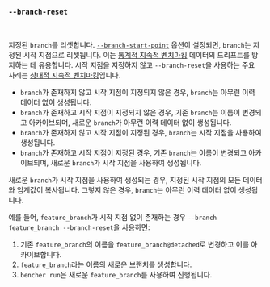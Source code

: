 ### `--branch-reset`

<br />

지정된 `branch`를 리셋합니다.
[`--branch-start-point`][branch start point] 옵션이 설정되면,
`branch`는 지정된 시작 지점으로 리셋됩니다.
이는 [통계적 지속적 벤치마킹][statistical continuous benchmarking] 데이터의 드리프트를 방지하는 데 유용합니다.
시작 지점을 지정하지 않고 `--branch-reset`을 사용하는 주요 사례는 [상대적 지속적 벤치마킹][relative continuous benchmarking]입니다.

- `branch`가 존재하지 않고 시작 지점이 지정되지 않은 경우, `branch`는 아무런 이력 데이터 없이 생성됩니다.
- `branch`가 존재하고 시작 지점이 지정되지 않은 경우,
  기존 `branch`는 이름이 변경되고 아카이브되며,
  새로운 `branch`가 아무런 이력 데이터 없이 생성됩니다.
- `branch`가 존재하지 않고 시작 지점이 지정된 경우,
  `branch`는 시작 지점을 사용하여 생성됩니다.
- `branch`가 존재하고 시작 지점이 지정된 경우,
  기존 `branch`는 이름이 변경되고 아카이브되며,
  새로운 `branch`가 시작 지점을 사용하여 생성됩니다.

새로운 `branch`가 시작 지점을 사용하여 생성되는 경우,
지정된 시작 지점의 모든 데이터와 임계값이 복사됩니다.
그렇지 않은 경우, `branch`는 아무런 이력 데이터 없이 생성됩니다.

예를 들어, `feature_branch`가 시작 지점 없이 존재하는 경우
`--branch feature_branch --branch-reset`을 사용하면:

1. 기존 `feature_branch`의 이름을 `feature_branch@detached`로 변경하고 이를 아카이브합니다.
2. `feature_branch`라는 이름의 새로운 브랜치를 생성합니다.
3. `bencher run`은 새로운 `feature_branch`를 사용하여 진행됩니다.

[statistical continuous benchmarking]: /ko/docs/how-to/track-benchmarks/#statistical-continuous-benchmarking
[relative continuous benchmarking]: /ko/docs/how-to/track-benchmarks/#relative-continuous-benchmarking

[branch start point]: #--branch-start-point-branch